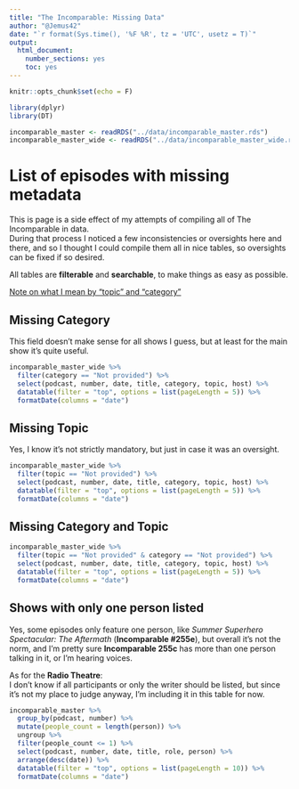 ```yaml
---
title: "The Incomparable: Missing Data"
author: "@Jemus42"
date: "`r format(Sys.time(), '%F %R', tz = 'UTC', usetz = T)`"
output: 
  html_document: 
    number_sections: yes
    toc: yes
---
```


```r
knitr::opts_chunk$set(echo = F)

library(dplyr)
library(DT)

incomparable_master <- readRDS("../data/incomparable_master.rds")
incomparable_master_wide <- readRDS("../data/incomparable_master_wide.rds")
```

# List of episodes with missing metadata

This is page is a side effect of my attempts of compiling all of The Incomparable in data.  
During that process I noticed a few inconsistencies or oversights here and there, and so I thought I could compile them all in nice tables, so oversights can be fixed if so desired.  

All tables are **filterable** and **searchable**, to make things as easy as possible.

[Note on what I mean by "topic" and "category"](http://dump.jemu.name/MoVpb.png)

## Missing Category

This field doesn't make sense for all shows I guess, but at least for the main show it's quite useful.

```r
incomparable_master_wide %>% 
  filter(category == "Not provided") %>%
  select(podcast, number, date, title, category, topic, host) %>%
  datatable(filter = "top", options = list(pageLength = 5)) %>%
  formatDate(columns = "date")
```

## Missing Topic

Yes, I know it's not strictly mandatory, but just in case it was an oversight.

```r
incomparable_master_wide %>% 
  filter(topic == "Not provided") %>%
  select(podcast, number, date, title, category, topic, host) %>%
  datatable(filter = "top", options = list(pageLength = 5)) %>%
  formatDate(columns = "date")
```

## Missing Category and Topic


```r
incomparable_master_wide %>% 
  filter(topic == "Not provided" & category == "Not provided") %>%
  select(podcast, number, date, title, category, topic, host) %>%
  datatable(filter = "top", options = list(pageLength = 5)) %>%
  formatDate(columns = "date")
```

## Shows with only one person listed

Yes, some episodes only feature one person, like *Summer Superhero Spectacular: The Aftermath* (**Incomparable #255e**), but overall it's not the norm, and I'm pretty sure **Incomparable 255c** has more than one person talking in it, or I'm hearing voices.

As for the **Radio Theatre**:  
I don't know if all participants or only the writer should be listed, but since it's not my place to judge anyway, I'm including it in this table for now.


```r
incomparable_master %>%
  group_by(podcast, number) %>%
  mutate(people_count = length(person)) %>%
  ungroup %>%
  filter(people_count <= 1) %>%
  select(podcast, number, date, title, role, person) %>%
  arrange(desc(date)) %>%
  datatable(filter = "top", options = list(pageLength = 10)) %>%
  formatDate(columns = "date")
```

